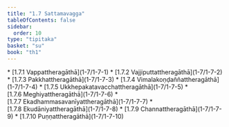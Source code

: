 ```yaml
---
title: "1.7 Sattamavagga"
tableOfContents: false
sidebar:
  order: 10
type: "tipitaka"
basket: "su"
book: "th1"
---
```



<DynamicBreadcrumb />



<TableOfContents book="th1" section="1.7">
* [1.7.1 Vappattheragāthā](1-7/1-7-1)
* [1.7.2 Vajjiputtattheragāthā](1-7/1-7-2)
* [1.7.3 Pakkhattheragāthā](1-7/1-7-3)
* [1.7.4 Vimalakoṇḍaññattheragāthā](1-7/1-7-4)
* [1.7.5 Ukkhepakatavacchattheragāthā](1-7/1-7-5)
* [1.7.6 Meghiyattheragāthā](1-7/1-7-6)
* [1.7.7 Ekadhammasavanīyattheragāthā](1-7/1-7-7)
* [1.7.8 Ekudāniyattheragāthā](1-7/1-7-8)
* [1.7.9 Channattheragāthā](1-7/1-7-9)
* [1.7.10 Puṇṇattheragāthā](1-7/1-7-10)
</TableOfContents>